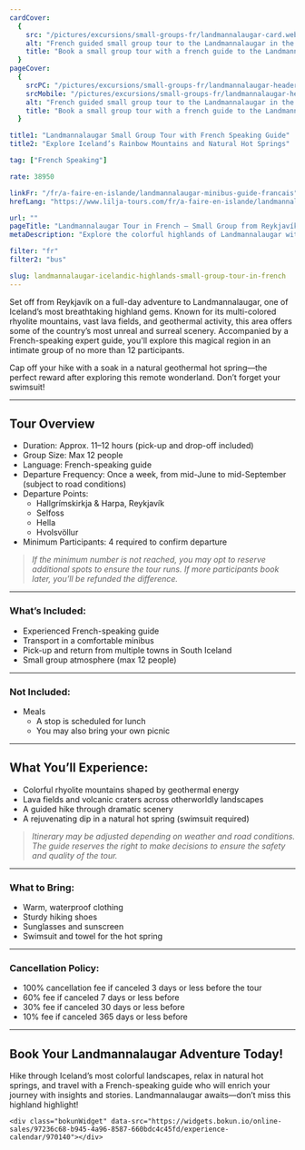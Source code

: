 ```yaml
---
cardCover:
  {
    src: "/pictures/excursions/small-groups-fr/landmannalaugar-card.webp",
    alt: "French guided small group tour to the Landmannalaugar in the Icelandic Highlands",
    title: "Book a small group tour with a french guide to the Landmannalaugar",
  }
pageCover:
  {
    srcPC: "/pictures/excursions/small-groups-fr/landmannalaugar-header-pc.webp",
    srcMobile: "/pictures/excursions/small-groups-fr/landmannalaugar-header-mobile.webp",
    alt: "French guided small group tour to the Landmannalaugar in the Icelandic Highlands",
    title: "Book a small group tour with a french guide to the Landmannalaugar",
  }

title1: "Landmannalaugar Small Group Tour with French Speaking Guide"
title2: "Explore Iceland’s Rainbow Mountains and Natural Hot Springs"

tag: ["French Speaking"]

rate: 38950

linkFr: "/fr/a-faire-en-islande/landmannalaugar-minibus-guide-francais"
hrefLang: "https://www.lilja-tours.com/fr/a-faire-en-islande/landmannalaugar-minibus-guide-francais"

url: ""
pageTitle: "Landmannalaugar Tour in French – Small Group from Reykjavík"
metaDescription: "Explore the colorful highlands of Landmannalaugar with a French-speaking guide. Includes hiking, hot springs, and small group comfort. Book now."

filter: "fr"
filter2: "bus"

slug: landmannalaugar-icelandic-highlands-small-group-tour-in-french
---
```


Set off from Reykjavík on a full-day adventure to Landmannalaugar, one of Iceland’s most breathtaking highland gems. Known for its multi-colored rhyolite mountains, vast lava fields, and geothermal activity, this area offers some of the country’s most unreal and surreal scenery. Accompanied by a French-speaking expert guide, you'll explore this magical region in an intimate group of no more than 12 participants.

Cap off your hike with a soak in a natural geothermal hot spring—the perfect reward after exploring this remote wonderland. Don’t forget your swimsuit!

---

## Tour Overview

- Duration: Approx. 11–12 hours (pick-up and drop-off included)
- Group Size: Max 12 people
- Language: French-speaking guide
- Departure Frequency: Once a week, from mid-June to mid-September (subject to road conditions)
- Departure Points:
  - Hallgrímskirkja & Harpa, Reykjavík
  - Selfoss
  - Hella
  - Hvolsvöllur
- Minimum Participants: 4 required to confirm departure

> _If the minimum number is not reached, you may opt to reserve additional spots to ensure the tour runs. If more participants book later, you’ll be refunded the difference._

---

### What’s Included:

- Experienced French-speaking guide
- Transport in a comfortable minibus
- Pick-up and return from multiple towns in South Iceland
- Small group atmosphere (max 12 people)

---

### Not Included:

- Meals
  - A stop is scheduled for lunch
  - You may also bring your own picnic

---

## What You’ll Experience:

- Colorful rhyolite mountains shaped by geothermal energy
- Lava fields and volcanic craters across otherworldly landscapes
- A guided hike through dramatic scenery
- A rejuvenating dip in a natural hot spring (swimsuit required)

> _Itinerary may be adjusted depending on weather and road conditions. The guide reserves the right to make decisions to ensure the safety and quality of the tour._

---

### What to Bring:

- Warm, waterproof clothing
- Sturdy hiking shoes
- Sunglasses and sunscreen
- Swimsuit and towel for the hot spring

---

### Cancellation Policy:

- 100% cancellation fee if canceled 3 days or less before the tour
- 60% fee if canceled 7 days or less before
- 30% fee if canceled 30 days or less before
- 10% fee if canceled 365 days or less before

---

## Book Your Landmannalaugar Adventure Today!

Hike through Iceland’s most colorful landscapes, relax in natural hot springs, and travel with a French-speaking guide who will enrich your journey with insights and stories. Landmannalaugar awaits—don’t miss this highland highlight!

<script
  type="text/javascript"
  src="https://widgets.bokun.io/assets/javascripts/apps/build/BokunWidgetsLoader.js?bookingChannelUUID=97236c68-b945-4a96-8587-660bdc4c45fd"
  async
></script>

    <div class="bokunWidget" data-src="https://widgets.bokun.io/online-sales/97236c68-b945-4a96-8587-660bdc4c45fd/experience-calendar/970140"></div>
